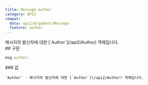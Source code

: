```yaml
---
title: Message.author
category: API2
compat:
  data: api2/Argument/Message
  feature: author
---
```


<Section>
  메시지의 발신자에 대한 [`Author`](/api2/Author) 객체입니다.
</Section>
<Section>
  ## 구문

  ~~~js
  msg.author;
  ~~~

  <Section>
    ### 값

    `Author` - 메시지의 발신자에 대한 [`Author`](/api2/Author) 객체입니다.
  </Section>
</Section>